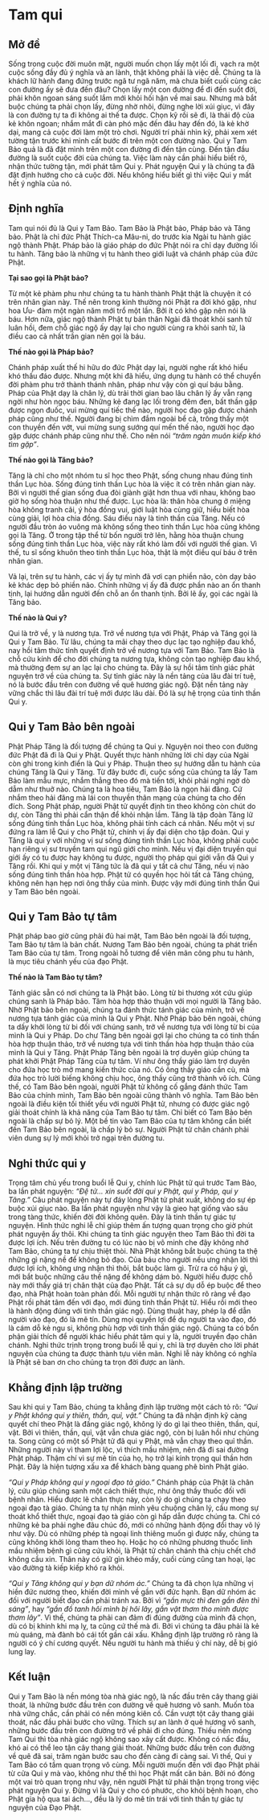 
# Tam qui {- #tam-qui}

## Mở đề {- #mo-de-tam-qui}

Sống trong cuộc đời muôn mặt, người muốn chọn lấy một lối đi, vạch ra một
cuộc sống đầy đủ ý nghĩa và an lành, thật không phải là việc dễ. Chúng ta là khách lữ
hành đang đứng trước ngã tư ngã năm, mà chưa biết cuối cùng các con đường ấy sẽ
đưa đến đâu? Chọn lấy một con đường để đi đến suốt đời, phải khôn ngoan sáng suốt
lắm mới khỏi hối hận về mai sau. Nhưng mà bắt buộc chúng ta phải chọn lấy, đừng
nhờ nhõi, đừng nghe lời xúi giục, vì đây là con đường tự ta đi không ai thế ta được.
Chọn kỹ rồi sẽ đi, là thái độ của kẻ khôn ngoan; nhắm mắt đi càn phó mặc đến đâu hay
đến đó, là kẻ khờ dại, mang cả cuộc đời làm một trò chơi. Người trí phải nhìn kỹ, phải
xem xét tường tận trước khi mình cất bước đi trên một con đường nào. Qui y Tam Bảo
quả là đã đặt mình trên một con đường đi đến tận cùng. Đến tận đầu đường là suốt
cuộc đời của chúng ta. Việc làm này cần phải hiểu biết rõ, nhận thức tường tận, mới
phát tâm Qui y. Phát nguyện Qui y là chúng ta đã đặt định hướng cho cả cuộc đời. Nếu
không hiểu biết gì thì việc Qui y mất hết ý nghĩa của nó.

## Định nghĩa {- #dinh-nghia-tam-qui}

Tam qui nói đủ là Qui y Tam Bảo. Tam Bảo là Phật bảo, Pháp bảo và Tăng bảo.
Phật là chỉ đức Phật Thích-ca Mâu-ni, do trước kia Ngài tu hành giác ngộ thành Phật.
Pháp bảo là giáo pháp do đức Phật nói ra chỉ dạy đường lối tu hành. Tăng bảo là những
vị tu hành theo giới luật và chánh pháp của đức Phật.

**Tại sao gọi là Phật bảo?**

Từ một kẻ phàm phu như chúng ta tu hành thành Phật thật là chuyện ít có
trên nhân gian này. Thế nên trong kinh thường nói Phật ra đời khó gặp, như hoa Ưu-
đàm một ngàn năm mới trổ một lần. Bởi ít có khó gặp nên nói là báu. Hơn nữa, giác
ngộ thành Phật tự bản thân Ngài đã thoát khỏi sanh tử luân hồi, đem chỗ giác ngộ ấy
dạy lại cho người cùng ra khỏi sanh tử, là điều cao cả nhất trần gian nên gọi là báu.

**Thế nào gọi là Pháp bảo?**

Chánh pháp xuất thế hi hữu do đức Phật dạy lại, người nghe rất khó hiểu khó
thấu đáo được. Nhưng một khi đã hiểu, ứng dụng tu hành có thể chuyển đời phàm
phu trở thành thánh nhân, pháp như vậy còn gì quí báu bằng. Pháp của Phật dạy là
chân lý, dù trải thời gian bao lâu chân lý ấy vẫn rạng ngời như hòn ngọc báu. Những
kẻ đang lạc lối trong đêm đen, bất thần gặp được ngọn đuốc, vui mừng quí tiếc thế
nào, người học đạo gặp được chánh pháp cũng như thế. Người đang bị chìm đắm
ngoài bể cả, trông thấy một con thuyền đến vớt, vui mừng sung sướng quí mến thế
nào, người học đạo gặp được chánh pháp cũng như thế. Cho nên nói *“trăm ngàn
muôn kiếp khó tìm gặp”*.

**Thế nào gọi là Tăng bảo?**

Tăng là chỉ cho một nhóm tu sĩ học theo Phật, sống chung nhau đúng tinh thần
Lục hòa. Sống đúng tinh thần Lục hòa là việc ít có trên nhân gian này. Bởi vì người
thế gian sống đua đòi giành giật hơn thua với nhau, không bao giờ họ sống hòa thuận
như thế được. Lục hòa là: thân hòa chung ở miệng hòa không tranh cãi, ý hòa đồng
vui, giới luật hòa cùng giữ, hiểu biết hòa cùng giải, lợi hòa chia đồng. Sáu điều này là tinh thần của Tăng. Nếu có người đầu tròn áo vuông mà không sống theo tinh thần Lục
hòa cũng không gọi là Tăng. Ở trong tập thể từ bốn người trở lên, hằng hòa thuận
chung sống đúng tinh thần Lục hòa, việc này rất khó làm đối với người thế gian. Vì
thế, tu sĩ sống khuôn theo tinh thần Lục hòa, thật là một điều quí báu ở trên nhân gian.  

Vả lại, trên sự tu hành, các vị ấy tự mình đã vơi cạn phiền não, còn dạy bảo kẻ khác
dẹp bỏ phiền não. Chính những vị ấy đã được phần nào an ổn thanh tịnh, lại hướng dẫn
người đến chỗ an ổn thanh tịnh. Bởi lẽ ấy, gọi các ngài là Tăng bảo.

**Thế nào là Qui y?**

Qui là trở về, y là nương tựa. Trở về nương tựa với Phật, Pháp và Tăng gọi là Qui
y Tam Bảo. Từ lâu, chúng ta mãi chạy theo dục lạc tạo nghiệp đau khổ, nay hồi tâm thức
tỉnh quyết định trở về nương tựa với Tam Bảo. Tam Bảo là chỗ cứu kính để cho đời chúng
ta nương tựa, không còn tạo nghiệp đau khổ, mà thường đem sự an lạc lại cho chúng ta.
Đây là sự hồi tâm tỉnh giác phát nguyện trở về của chúng ta. Sự tỉnh giác này là nền tảng
của lâu đài trí tuệ, nó là bước đầu trên con đường về quê hương giác ngộ. Đặt nền tảng
này vững chắc thì lâu đài trí tuệ mới được lâu dài. Đó là sự hệ trọng của tinh thần Qui y.

## Qui y Tam Bảo bên ngoài {- #qui-y-tam-bao-ben-ngoai}

Phật Pháp Tăng là đối tượng để chúng ta Qui y. Nguyện noi theo con đường
đức Phật đã đi là Qui y Phật. Quyết thực hành những lời chỉ dạy của Ngài còn ghi
trong kinh điển là Qui y Pháp. Thuận theo sự hướng dẫn tu hành của chúng Tăng là
Qui y Tăng. Từ đây bước đi, cuộc sống của chúng ta lấy Tam Bảo làm mẫu mực,
nhắm thẳng theo đó mà tiến tới, khỏi phải nghi ngờ dò dẫm như thuở nào. Chúng ta
là hoa tiêu, Tam Bảo là ngọn hải đăng. Cứ nhắm theo hải đăng mà lái con thuyền
thân mạng của chúng ta cho đến đích. Song Phật pháp, người Phật tử quyết định tin
theo không còn chút do dự, còn Tăng thì phải cẩn thận để khỏi nhận lầm. Tăng là tập
đoàn Tăng lữ sống đúng tinh thần Lục hòa, không phải tính cách cá nhân. Nếu một vị
sư đứng ra làm lễ Qui y cho Phật tử, chính vị ấy đại diện cho tập đoàn. Qui y Tăng là
qui y với những vị sư sống đúng tinh thần Lục hòa, không phải cuộc hạn riêng vị sư
truyền tam qui ngũ giới cho mình. Nếu vị đại diện truyền qui giới ấy có tu được hay
không tu được, người thọ pháp qui giới vẫn đã Qui y Tăng rồi. Khi qui y một vị Tăng
tức là đã qui y tất cả chư Tăng, nếu vị nào sống đúng tinh thần hòa hợp. Phật tử có
quyền học hỏi tất cả Tăng chúng, không nên hạn hẹp nơi ông thầy của mình. Được
vậy mới đúng tinh thần Qui y Tam Bảo bên ngoài.

## Qui y Tam Bảo tự tâm {- #qui-y-tam-bao-tu-tam}

Phật pháp bao giờ cũng phải đủ hai mặt, Tam Bảo bên ngoài là đối tượng, Tam
Bảo tự tâm là bản chất. Nương Tam Bảo bên ngoài, chúng ta phát triển Tam Bảo của
tự tâm. Trong ngoài hỗ tương để viên mãn công phu tu hành, là mục tiêu chánh yếu
của đạo Phật.

**Thế nào là Tam Bảo tự tâm?**

Tánh giác sẵn có nơi chúng ta là Phật bảo. Lòng từ bi thương xót cứu giúp chúng
sanh là Pháp bảo. Tâm hòa hợp thảo thuận với mọi người là Tăng bảo. Nhờ Phật bảo
bên ngoài, chúng ta đánh thức tánh giác của mình, trở về nương tựa tánh giác của mình
là Qui y Phật. Nhờ Pháp bảo bên ngoài, chúng ta dấy khởi lòng từ bi đối với chúng sanh,
trở về nương tựa với lòng từ bi của mình là Qui y Pháp. Do chư Tăng bên ngoài gợi lại
cho chúng ta có tinh thần hòa hợp thuận thảo, trở về nương tựa với tinh thần hòa hợp
thuận thảo của mình là Qui y Tăng. Phật Pháp Tăng bên ngoài là trợ duyên giúp chúng
ta phát khởi Phật Pháp Tăng của tự tâm. Ví như ông thầy giáo làm trợ duyên cho đứa
học trò mở mang kiến thức của nó. Có ông thầy giáo cần cù, mà đứa học trò lười biếng
không chịu học, ông thầy cũng trở thành vô ích. Cũng thế, có Tam Bảo bên ngoài, người
Phật tử không cố gắng đánh thức Tam Bảo của chính mình, Tam Bảo bên ngoài cũng
thành vô nghĩa. Tam Bảo bên ngoài là điều kiện tối thiết yếu với người Phật tử, nhưng
có được giác ngộ giải thoát chính là khả năng của Tam Bảo tự tâm. Chỉ biết có Tam
Bảo bên ngoài là chấp sự bỏ lý. Một bề tin vào Tam Bảo của tự tâm không cần biết đến
Tam Bảo bên ngoài, là chấp lý bỏ sự. Người Phật tử chân chánh phải viên dung sự lý
mới khỏi trở ngại trên đường tu.

## Nghi thức qui y {- #nghi-thuc-qui-y}

Trọng tâm chủ yếu trong buổi lễ Qui y, chính lúc Phật tử quì trước Tam Bảo, ba
lần phát nguyện: *“Đệ tử... xin suốt đời qui y Phật, qui y Pháp, qui y Tăng.”* Câu phát
nguyện này tự đáy lòng Phật tử phát xuất, không do sự ép buộc xúi giục nào. Ba lần
phát nguyện như vậy là gieo hạt giống vào sâu trong tàng thức, khiến đời đời không
quên. Đây là tinh thần tự giác tự nguyện. Hình thức nghi lễ chỉ giúp thêm ấn tượng
quan trọng cho giờ phút phát nguyện ấy thôi. Khi chúng ta tỉnh giác nguyện theo Tam
Bảo thì đời ta được lợi ích. Nếu trên đường tu có lúc nào bị vô minh che đậy không
nhớ Tam Bảo, chúng ta tự chịu thiệt thòi. Nhà Phật không bắt buộc chúng ta thệ những
gì nặng nề để không bỏ đạo. Của báu cho người nếu ưng nhận lời thì được lợi ích,
không ưng nhận thì thôi, bắt buộc làm gì. Trừ ra có hậu ý gì, mới bắt buộc những câu
thề nặng để không dám bỏ. Người hiểu được chỗ này mới thấy giá trị chân thật của
đạo Phật. Tất cả sự dụ dỗ ép buộc để theo đạo, nhà Phật hoàn toàn phản đối. Mỗi
người tự nhận thức rõ ràng về đạo Phật rồi phát tâm đến với đạo, mới đúng tinh thần
Phật tử. Hiểu rồi mới theo là hành động đúng với tinh thần giác ngộ. Dùng thuật hay,
phép lạ để dẫn người vào đạo, đó là mê tín. Dùng mọi quyền lợi để dụ người ta vào
đạo, đó là cám dỗ kẻ ngu si, không phù hợp với tinh thần giác ngộ. Chúng ta có bổn
phận giải thích để người khác hiểu phát tâm qui y là, người truyền đạo chân chánh.
Nghi thức trịnh trọng trong buổi lễ qui y, chỉ là trợ duyên cho lời phát nguyện của
chúng ta được thành tựu viên mãn. Nghi lễ này không có nghĩa là Phật sẽ ban ơn cho
chúng ta trọn đời được an lành.

## Khẳng định lập trường {- #khang-dinh-lap-truong}

Sau khi qui y Tam Bảo, chúng ta khẳng định lập trường một cách tỏ rõ: *“Qui y
Phật không qui y thiên, thần, quỉ, vật.”* Chúng ta đã nhận định kỹ càng quyết chí theo
Phật là đấng giác ngộ, không lý do gì lại theo thiên, thần, quỉ, vật. Bởi vì thiên, thần, quỉ, vật vẫn chưa giác ngộ, còn bị luân hồi như chúng ta. Song cũng có một số Phật tử
đã qui y Phật, mà vẫn chạy theo quỉ thần. Những người này vì tham lợi lộc, vì thích
mầu nhiệm, nên đã đi sai đường Phật pháp. Thậm chí vì sự mê tín của họ, họ trở lại
kính trọng quỉ thần hơn Phật. Đây là hiện tượng xấu xa để khách bàng quang phê bình
Phật giáo.

*“Qui y Pháp không qui y ngoại đạo tà giáo.”* Chánh pháp của Phật là chân lý,
cứu giúp chúng sanh một cách thiết thực, như ông thầy thuốc đối với bệnh nhân. Hiểu
được lẽ chân thực này, còn lý do gì chúng ta chạy theo ngoại đạo tà giáo. Chúng ta tự
nhận mình yêu chuộng chân lý, cầu mong sự thoát khổ thiết thực, ngoại đạo tà giáo
còn gì hấp dẫn được chúng ta. Chỉ có những kẻ ba phải nghe đâu chúc đó, mới có
những hành động đổi thay vô lý như vậy. Dù có những phép tà ngoại linh thiêng muốn
gì được nấy, chúng ta cũng không khởi lòng tham theo họ. Hoặc họ có những phương
thuốc linh mầu nhiệm bệnh gì cũng cứu khỏi, là Phật tử chân chánh thà chịu chết chớ
không cầu xin. Thân này có giữ gìn khéo mấy, cuối cùng cũng tan hoại, lạc vào đường
tà kiếp kiếp khó ra khỏi.

*“Qui y Tăng không qui y bạn dữ nhóm ác.”* Chúng ta đã chọn lựa những vị hiền
đức nương theo, khiến đời mình về gần với đức hạnh. Bạn dữ nhóm ác đối với người
biết đạo cần phải tránh xa. Bởi vì *“gần mực thì đen gần đèn thì sáng”*, hay *“gần đồ
tanh hôi mình bị hôi lây, gần vật thơm tho mình được thơm lây”*. Vì thế, chúng ta phải
can đảm đi đúng đường của mình đã chọn, dù có bị khinh khi mạ lỵ, ta cũng cứ thế mà
đi. Bởi vì chúng ta đâu phải là kẻ mù quáng, mà đành bỏ cái tốt gần cái xấu. Khẳng
định lập trường rõ ràng là người có ý chí cương quyết. Nếu người tu hành mà thiếu ý
chí này, dễ bị gió lung lay.

## Kết luận {- #ket-luan-tam-qui}

Qui y Tam Bảo là nền móng tòa nhà giác ngộ, là nấc đầu trên cây thang giải
thoát, là những bước đầu trên con đường về quê hương vô sanh. Muốn tòa nhà vững
chắc, cần phải có nền móng kiên cố. Cần vượt tột cây thang giải thoát, nấc đầu phải
bước cho vững. Thích sự an lành ở quê hương vô sanh, những bước đầu trên con
đường trở về phải đi cho đúng. Thiếu nền móng Tam Qui thì tòa nhà giác ngộ không
sao xây cất được. Không có nấc đầu, khó ai có thể leo tận cây thang giải thoát. Những
bước đầu trên con đường về quê đã sai, trăm ngàn bước sau cho đến càng đi càng sai.
Vì thế, Qui y Tam Bảo có tầm quan trọng vô cùng. Mỗi người muốn đến với đạo Phật
phải từ cửa Qui y mà vào, không như thế thì học Phật mất căn bản. Bởi nó đóng một
vai trò quan trọng như vậy, nên người Phật tử phải thận trọng trong việc phát nguyện
Qui y. Đừng vì là Qui y cho có phước, cho khỏi bệnh hoạn, cho Phật gia hộ qua tai
ách..., đều là lý do mê tín trái với tinh thần tự giác tự nguyện của Đạo Phật.
